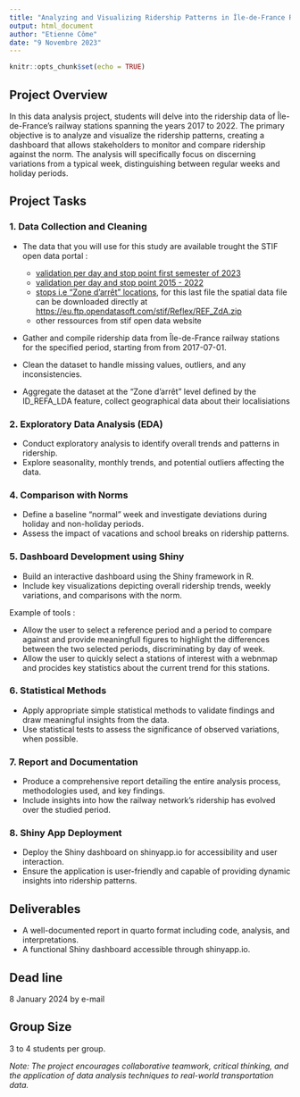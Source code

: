 ```yaml
---
title: "Analyzing and Visualizing Ridership Patterns in Île-de-France Rail Network"
output: html_document
author: "Etienne Côme"
date: "9 Novembre 2023"
---
```


```r
knitr::opts_chunk$set(echo = TRUE)
```



## Project Overview

In this data analysis project, students will delve into the ridership data of Île-de-France's railway stations spanning the years 2017 to 2022. The primary objective is to analyze and visualize the ridership patterns, creating a dashboard that allows stakeholders to monitor and compare ridership against the norm. The analysis will specifically focus on discerning variations from a typical week, distinguishing between regular weeks and holiday periods.

## Project Tasks

### 1. Data Collection and Cleaning

- The data that you will use for this study are available trought  the STIF open data portal :
    - [validation per day and stop point first semester of 2023](https://data.iledefrance-mobilites.fr/explore/dataset/validations-reseau-ferre-nombre-validations-par-jour-1er-semestre/information/)
    - [validation per day and stop point 2015 - 2022](https://data.iledefrance-mobilites.fr/explore/dataset/histo-validations-reseau-ferre/information/)
    - [stops i.e "Zone d'arrêt" locations](https://data.iledefrance-mobilites.fr/explore/dataset/zones-d-arrets/information/?disjunctive.zdatype), for this last file the spatial data file can be downloaded directly at [https://eu.ftp.opendatasoft.com/stif/Reflex/REF_ZdA.zip](https://eu.ftp.opendatasoft.com/stif/Reflex/REF_ZdA.zip)
    - other ressources from stif open data website
- Gather and compile ridership data from Île-de-France railway stations for the specified period, starting from  from 2017-07-01.


- Clean the dataset to handle missing values, outliers, and any inconsistencies.
- Aggregate the dataset at the "Zone d'arrêt" level defined by the ID_REFA_LDA feature, collect geographical data about their localisiations 

### 2. Exploratory Data Analysis (EDA)

- Conduct exploratory analysis to identify overall trends and patterns in ridership.
- Explore seasonality, monthly trends, and potential outliers affecting the data.


### 4. Comparison with Norms

- Define a baseline "normal" week and investigate deviations during holiday and non-holiday periods.
- Assess the impact of vacations and school breaks on ridership patterns.

### 5. Dashboard Development using Shiny

- Build an interactive dashboard using the Shiny framework in R.
- Include key visualizations depicting overall ridership trends, weekly variations, and comparisons with the norm.

Example of tools :

- Allow the user to select a reference period and a period to compare against and provide meaningfull figures to highlight the differences between the two selected periods, discriminating by day of week.
- Allow the user to quickly select a stations of interest with a webnmap and procides key statistics about the current trend for this stations.

### 6. Statistical Methods

- Apply appropriate simple statistical methods to validate findings and draw meaningful insights from the data.
- Use statistical tests to assess the significance of observed variations, when possible.

### 7. Report and Documentation

- Produce a comprehensive report detailing the entire analysis process, methodologies used, and key findings.
- Include insights into how the railway network's ridership has evolved over the studied period.

### 8. Shiny App Deployment

- Deploy the Shiny dashboard on shinyapp.io for accessibility and user interaction.
- Ensure the application is user-friendly and capable of providing dynamic insights into ridership patterns.

## Deliverables

- A well-documented report in quarto format including code, analysis, and interpretations.
- A functional Shiny dashboard accessible through shinyapp.io.


## Dead line

8 January 2024 by e-mail 

## Group Size

3 to 4 students per group.

*Note: The project encourages collaborative teamwork, critical thinking, and the application of data analysis techniques to real-world transportation data.*



